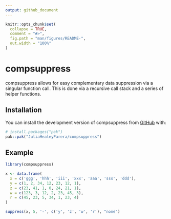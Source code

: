 ```yaml
---
output: github_document
---
```


```r
knitr::opts_chunk$set(
  collapse = TRUE,
  comment = "#>",
  fig.path = "man/figures/README-",
  out.width = "100%"
)
```

# compsuppress

<!-- badges: start -->
<!-- badges: end -->

compsuppress allows for easy complementary data suppression via a singular function call. This is done via a recursive call stack and a series of helper functions. 

## Installation

You can install the development version of compsuppress from [GitHub](https://github.com/) with:

``` r
# install.packages("pak")
pak::pak("JuliaHealeyParera/compsuppress")
```

## Example

```r
library(compsuppress)

x <- data.frame( 
  x = c('ggg', 'hhh', 'iii', 'xxx', 'aaa', 'sss', 'ddd'),
  y = c(1, 2, 34, 12, 23, 12, 1),
  z = c(23, 41, 1, 0, 24, 21, 1),
  w = c(123, 3, 12, 2, 23, 45, 3), 
  r = c(45, 23, 5, 34, 1, 23, 4)
)

suppress(x, 5, '-', c('y', 'z', 'w', 'r'), "none")
```

